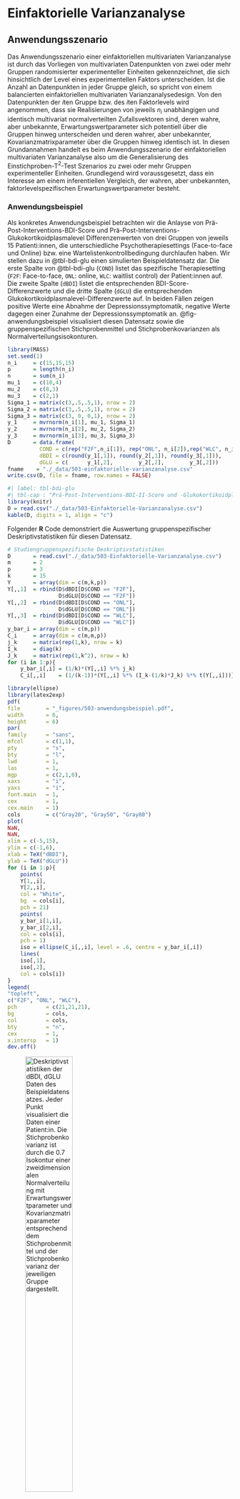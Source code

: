 # Einfaktorielle Varianzanalyse {#einfaktorielle-varianzanalyse}
\normalsize

## Anwendungsszenario {#sec-anwendungsszenario}

Das Anwendungsszenario einer einfaktoriellen multivariaten Varianzanalyse ist
durch das Vorliegen von multivariaten Datenpunkten von zwei oder mehr Gruppen
randomisierter experimenteller Einheiten gekennzeichnet, die sich hinsichtlich
der Level eines experimentellen Faktors unterscheiden. Ist die Anzahl an
Datenpunkten in jeder Gruppe gleich, so spricht von einem balancierten einfaktoriellen
multivariaten Varianzanalysedesign. Von den Datenpunkten der *i*ten Gruppe bzw.
des *i*ten Faktorlevels wird angenommen, dass sie Realisierungen von jeweils
$n_i$ unabhängigen und identisch multivariat normalverteilten Zufallsvektoren sind,
deren wahre, aber unbekannte, Erwartungswertparameter sich potentiell über die
Gruppen hinweg unterscheiden und deren wahrer, aber unbekannter, Kovarianzmatrixparameter
über die Gruppen hinweg identisch ist. In diesen Grundannahmen handelt es beim
Anwendungsszenario der einfaktoriellen multivariaten Varianzanalyse also um die
Generalisierung des Einstichproben-T$^2$-Test Szenarios zu zwei oder mehr Gruppen
experimenteller Einheiten. Grundlegend wird voraussgesetzt, dass ein Interesse
am einem inferentiellen Vergleich, der wahren, aber unbekannten, 
faktorlevelspezifischen Erwartungswertparameter besteht. 

### Anwendungsbeispiel {-}

Als konkretes Anwendungsbeispiel betrachten wir die Anlayse von Prä-Post-Interventions-BDI-Score und 
Prä-Post-Interventions-Glukokortikoidplasmalevel Differenzenwerten von drei 
Gruppen von jeweils 15 Patienti:innen, die unterschiedliche Psychotherapiesettings 
(Face-to-face und Online) bzw. eine Wartelistenkontrollbedingung durchlaufen haben.
Wir stellen dazu in @tbl-bdi-glu einen simulierten Beispieldatensatz dar. Die erste 
Spalte von @tbl-bdi-glu (`COND`) listet das spezifische Therapiesetting 
(`F2F`: Face-to-face, `ONL`: online, `WLC`: waitlist control) der Patient:innen
auf. Die zweite Spalte (`dBDI`) listet die entsprechenden BDI-Score-Differenzwerte 
und die dritte Spalte (`dGLU`) die entsprechenden Glukokortikoidplasmalevel-Differenzwerte auf. 
In beiden Fällen zeigen positive Werte eine Abnahme der Depressionssymptomatik, negative 
Werte dagegen einer Zunahme der Depressionssymptomatik an. @fig-anwendungsbeispiel 
visualisiert diesen Datensatz sowie die gruppenspezifischen Stichprobenmittel und 
Stichprobenkovarianzen als Normalverteilungsisokonturen.

```r
library(MASS)                                                                   # Multivariate Normalverteilung
set.seed(1)                                                                     # Ergebnisreproduzierbarkeit
n_i     = c(15,15,15)                                                           # Anzahl Patient:innen pro Gruppe
p       = length(n_i)                                                           # Anzahl Gruppen
n       = sum(n_i)                                                              # Gesamtzahl Datenpunkte
mu_1    = c(10,4)                                                               # Erwartungswertparameter  F2F     
mu_2    = c(8,3)                                                                # Erwartungswertparameter  ONL     
mu_3    = c(2,1)                                                                # Erwartungswertparameter  WLC
Sigma_1 = matrix(c(3,.5,.5,1), nrow = 2)                                        # Kovarianzmatrixparameter F2F                                       
Sigma_2 = matrix(c(3,.5,.5,1), nrow = 2)                                        # Kovarianzmatrixparameter ONL
Sigma_3 = matrix(c(3, 0, 0,1), nrow = 2)                                        # Kovarianzmatrixparameter WLC
y_1     = mvrnorm(n_i[1], mu_1, Sigma_1)                                        # Daten F2F
y_2     = mvrnorm(n_i[2], mu_2, Sigma_2)                                        # Daten ONL
y_3     = mvrnorm(n_i[3], mu_3, Sigma_3)                                        # Daten WLC
D       = data.frame(
          COND = c(rep("F2F",n_i[1]), rep("ONL", n_i[2]),rep("WLC", n_i[3])),
          dBDI = c(round(y_1[,1]), round(y_2[,1]), round(y_3[,1])),
          dGLU = c(      y_1[,2],        y_2[,2],        y_3[,2]))          
fname    = "./_data/503-einfaktorielle-varianzanalyse.csv"                       # Dateiname
write.csv(D, file = fname, row.names = FALSE)                                   # Speichern 
```

\newpage
\footnotesize
\renewcommand{\arraystretch}{1.2}
```r
#| label: tbl-bdi-glu
#| tbl-cap : "Prä-Post-Interventions-BDI-II-Score und -Glukokortikoidplasmalevel Differenzenwerte von drei Studiengruppen (F2F: Face-to-face, ONL: online, WLC: waitlist control) jeweils 15 Patient:innen"
library(knitr)                                                                  # knitr für Tabellen
D = read.csv("./_data/503-Einfaktorielle-Varianzanalyse.csv")                   # Dateneinlesen
kable(D, digits = 1, align = "c")                                               # Datentabelle
``` 
\newpage
\normalsize

Folgender **R** Code demonstriert die Auswertung gruppenspezifischer 
Deskriptivstatistiken für diesen Datensatz.

\tiny
```r
# Studiengruppenspezifische Deskriptivstatistiken
D       = read.csv("./_data/503-Einfaktorielle-Varianzanalyse.csv")             # Dateneinlesen
m       = 2                                                                     # Datendimension von Interesse
p       = 3                                                                     # Anzahl Gruppen
k       = 15                                                                    # Anzahl Datenpunkte pro Gruppe
Y       = array(dim = c(m,k,p))                                                 # Datenarrayinitialisierung
Y[,,1]  = rbind(D$dBDI[D$COND == "F2F"],                                        # F2F dBDI Werte
                D$dGLU[D$COND == "F2F"])                                        # F2F dGLU Werte
Y[,,2]  = rbind(D$dBDI[D$COND == "ONL"],                                        # ONL dBDI Werte
                D$dGLU[D$COND == "ONL"])                                        # ONL dGLU Werte
Y[,,3]  = rbind(D$dBDI[D$COND == "WLC"],                                        # WLC dBDI Werte
                D$dGLU[D$COND == "WLC"])                                        # WLC dGLU Werte 
y_bar_i = array(dim = c(m,p))                                                   # Stichprobenmittelarray
C_i     = array(dim = c(m,m,p))                                                 # Stichprobenkovarianzmatrizenarray
j_k     = matrix(rep(1,k), nrow = k)                                            # 1_{l}
I_k     = diag(k)                                                               # Einheitsmatrix I_l
J_k     = matrix(rep(1,k^2), nrow = k)                                          # 1_{ll}
for (i in 1:p){                                                                 # Gruppeniterationen
    y_bar_i[,i] = (1/k)*(Y[,,i] %*% j_k)                                        # Stichprobenmittel \bar{\upsilon}_i
    C_i[,,i]    = (1/(k-1))*(Y[,,i] %*% (I_k-(1/k)*J_k) %*% t(Y[,,i]))}         # Stichprobenkovarianzmatrix C_i
```
\normalsize

```r
library(ellipse)
library(latex2exp)
pdf(
file        = "_figures/503-anwendungsbeispiel.pdf",
width       = 6,
height      = 6)
par(
family      = "sans",
mfcol       = c(1,1),
pty         = "s",
bty         = "l",
lwd         = 1,
las         = 1,
mgp         = c(2,1,0),
xaxs        = "i",
yaxs        = "i",
font.main   = 1,
cex         = 1,
cex.main    = 1)
cols        = c("Gray20", "Gray50", "Gray80")
plot(
NaN,
NaN,
xlim = c(-5,15),
ylim = c(-1,6),
xlab = TeX("dBDI"),
ylab = TeX("dGLU"))
for (i in 1:p){
    points(
    Y[1,,i],
    Y[2,,i],
    col = "White",
    bg  = cols[i],
    pch = 21)
    points(
    y_bar_i[1,i],
    y_bar_i[2,i],
    col = cols[i],
    pch = 1)
    iso = ellipse(C_i[,,i], level = .6, centre = y_bar_i[,i])
    lines(
    iso[,1],
    iso[,2],
    col = cols[i])
}
legend(
"topleft",
c("F2F", "ONL", "WLC"),
pch         = c(21,21,21),
bg          = cols,
col         = cols,
bty         = "n",
cex         = 1,
x.intersp   = 1)
dev.off()
```

![Deskriptivstatistiken der `dBDI`, `dGLU` Daten des Beispieldatensatzes. Jeder
Punkt visualisiert die Daten einer Patient:in. Die Stichprobenkovarianz ist durch
die 0.7 Isokontur einer zweidimensionalen Normalverteilung mit Erwartungswertparameter
und Kovarianzmatrixparameter entsprechend dem Stichprobenmittel und der Stichprobenkovarianz
der jeweiligen Gruppe dargestellt.](./_figures/503-anwendungsbeispiel){#fig-anwendungsbeispiel fig-align="center" width=50%}

## Modellformulierung und Modellschätzung {#sec-modellformulierung-und-modellschätzung}

Wir definieren das Modell einfaktoriellen multivariaten Varianzanalyse wie folgt.

:::{#def-modell-der-einfaktoriellen-varianzanalyse}
## Modell der einfaktoriellen multivariaten Varianzanalyse
Für $i = 1,...,p$ und $j = 1,...,n_i$ seien $\upsilon_{ij}$ $m$-dimensionale
Zufallsvektoren, die die $n := \sum_{i=1}^p n_i$ $m$-dimensionalen Datenpunkte
eines einfaktoriellen multivariaten Varianzanalyseszenarios modellieren. Dann hat
das Modell der einfaktoriellen multivariaten Varianzanalyse die strukturelle Form
\begin{equation}
\upsilon_{ij} = \mu_i + \varepsilon_{ij} 
\mbox{ mit } \varepsilon_{ij} \sim N(0_m,\Sigma) \mbox{ u.i.v. } 
\mbox{ mit } \mu_i \in \mathbb{R}^m \mbox{ und } \Sigma \in \mathbb{R}^{m \times m} \mbox{ pd }
\end{equation}
und die Datenverteilungsform
\begin{equation}
\upsilon_{ij} \sim N(\mu_i,\Sigma) \mbox{ u.v.  mit }  \mu_i \in \mathbb{R}^m  \mbox{ und } \Sigma \in \mathbb{R}^{m \times m} \mbox{ pd}.
\end{equation}
:::

In @def-modell-der-einfaktoriellen-varianzanalyse bezeichnet $n_i$ die Anzahl
der Zufallsvektoren $\upsilon_{ij}$ der $i$ten von $p$ Gruppen experimenteller Einheiten. 
Im Falle eines balancierten Designs gilt offenbar $n_1 = \cdots = n_p$. In diesem Fall 
setzen wir der Einfachheit halber $k := n_i$ für $i = 1,...,p$. In diesem Fall gilt 
für die Gesamtanzahl an Zufallsvektoren dann $n = pk$. Die Äquivalenz von struktureller Form und Datenverteilungsform
der einfaktoriellen multivariaten Varianzanalyse ergibt sich mit @thm-linear-affine-transformation
durch Transformation der $\varepsilon_{ij}$ unter Multiplikation mit der Einheitsmatrix
und unter Addition der jeweiligen gruppenspezifischen Erwartungswertparameter.
Die wahren, aber unbekannten, Parameter $\mu_i, i = 1,...,p$ und $\Sigma$ des
einfaktoriellen multivariaten Varianzanalysemodells können anhand der in folgendem
Theorem definierten Schätzer geschätzt werden.

:::{#thm-parameterschätzer}
## Parameterschätzer der einfaktoriellen multivariaten Varianzanalyse
Gegeben sei das Modell der einfaktoriellen multivariaten Varianzanalyse. Dann
ist für $i = 1,...,p$
\begin{equation}
\hat{\mu}_i := \frac{1}{n_i}\sum_{j = 1}^{n_i} \upsilon_{ij}
\end{equation}
ein unverzerrte Schätzer des gruppenspezifischen Erwartungswertparameters $\mu_i$ und
\begin{equation}
\hat{\Sigma} := \frac{1}{n-p}\sum_{i = 1}^p \sum_{j = 1}^{n_i} \left(\upsilon_{ij} - \hat{\mu}_i\right)\left(\upsilon_{ij} - \hat{\mu}_i\right)^T
\end{equation}
ein unverzerrter Schätzer des Kovarianzmatrixparameters $\Sigma$.
:::

In @thm-parameterschätzer ist $\hat{\mu}_i$ offenbar das Stichprobenmittel der 
Zufallsvektoren der $i$ten Gruppe. $\hat{\Sigma}$ ist die gruppenunspezifische 
Stichprobenkovarianzmatrix aller Zufallsvektoren und entspricht der mit 
$1/(n-p)$ skalierten *Within-Group Sum-of-Squares Matrix*, die wir in 
@thm-kreuzproduktsummenmatrizenzerlegung einführen werden. Folgender **R** 
demonstriert die Evaluation der Parameterschätzer mithilfe einer **R** Funktion.

\tiny
```r
estimate = function(Y){

  # Diese Funktion evaluiert die Parameterschätzer einer einfaktoriellen
  # multivariaten Varianzanalyse basierend auf einen m x k x p Datensatz Y.
  #
  # Input
  #     Y          : m x k x p Datenarray
  #
  # Output
  #     $mu_hat    : m x p \mu_i Parameterschätzer
  #     $Sigma_hat : m x m \Sigma Parametschätzer
  # ---------------------------------------------------------------------------
  # Dimensionsparameter
  d         = dim(Y)                                                            # Datensatzdimensionen
  m         = d[1]                                                              # Datendimension
  k         = d[2]                                                              # Anzahl Datenpunkte pro Gruppe
  p         = d[3]                                                              # Anzahl Gruppen

  # Erwartungswertparameterschätzer
  mu_hat_i  = matrix(apply(Y,3,rowMeans), nrow = m)

  # Kovarianzmatrixparameterschätzer
  Sigma_hat = matrix(rep(0,m*m), nrow = m)
  for(i in 1:p){
      for(j in 1:k){
          Sigma_hat = Sigma_hat + (1/(k*p-p))*(Y[,j,i] - mu_hat_i[,i]) %*% t(Y[,j,i] - mu_hat_i[,i])
    }
  }

  # Outputspezifikation
  return(list(mu_hat_i = mu_hat_i, Sigma_hat = Sigma_hat))}
```

\normalsize

Anstelle eines Beweises validieren wir die Aussage von @thm-parameterschätzer 
beispielhaft mithilfe folgender **R** Simulation, in der wir die Erwartungswerte
der Schätzer durch ihre Stichprobenmittelwerte über Datensatzrealisierungen hinweg
approximieren. 

\tiny
```r
# Modellparameter
library(MASS)                                                                   # multivariate Normalverteilungen
p          = 3                                                                  # Anzahl Gruppen
k          = 15                                                                 # Anzahl Datenpunkte pro Gruppe
m          = 2                                                                  # Datendimension
mu_i       = matrix(c(1,2,2,1,3,2.5), ncol = p)                                 # Erwartungswertparameter
Sigma      = matrix(c(1,.5,.5,1)    , ncol = m)                                 # Kovarianzmatrixparameter

# Simulationsparameter und Arrays
nsm        = 1e2                                                                # Anzahl Simulation
mu_hat_is  = array(dim = c(m,p,nsm))                                            # \hat{\mu}_i Array
Sigma_hats = array(dim = c(m,m,nsm))                                            # \hat{\Sigma} Array

# Simulationen
for(s in 1:nsm){

    # Datengeneration
    Y               = array(dim = c(m,k,p))                                     # Datenarray
    for(i in 1:p){
        Y[,,i] = t(mvrnorm(k,mu_i[,i],Sigma))                                   # Datengeneration
    }
    S               = estimate(Y)                                               # Parameterschätzung
    mu_hat_is[,,s]  = S$mu_hat_i                                                # \hat{\mu}_i
    Sigma_hats[,,s] = S$Sigma_hat                                               # \hat{\Sigma}
}

# Schätzererwartungswertschätzung
E_hat_mu_i_hat  = apply(mu_hat_is , c(1,2), mean)
E_hat_Sigma_hat = apply(Sigma_hats, c(1,2), mean)
```
\normalsize

Wie in @fig-parameterschätzer ergibt sich hier auch schon bei 
einem recht geringen Simulationsaufwand von 100 Datensatzrealisierungen eine 
gute Korrespondenz zwischen wahren, aber unbekannten, Parameterwerten $\mu_i, i = 1,...,p$
und $\Sigma$ und den approximierten Erwartungswertparametern 
$\mathbb{E}(\hat{\mu}_i)$ für $i = 1,...,p$ und $\mathbb{E}(\hat{\Sigma})$.

```r
library(ellipse)
library(latex2exp)
pdf(
file        = "_figures/503-parameterschätzer.pdf",
width       = 6,
height      = 6)
par(
family      = "sans",
mfcol       = c(1,1),
pty         = "s",
bty         = "l",
lwd         = 1,
las         = 1,
mgp         = c(2,1,0),
xaxs        = "i",
yaxs        = "i",
font.main   = 1,
cex         = 1.2,
cex.main    = 1.2)
cols        = c("Black", "Gray70")
plot(
NaN,
NaN,
xlim        = c(0,4),
ylim        = c(0,4),
xlab        = TeX("$\\upsilon_{ij_1}$"),
ylab        = TeX("$\\upsilon_{ij_2}$"),
main        = "")
for (i in 1:p){
    points(
    mu_i[1,i],
    mu_i[2,i],
    col = cols[1],
    pch = 19)
    points(
    E_hat_mu_i_hat[1,i],
    E_hat_mu_i_hat[2,i],
    col = cols[2],
    pch = 1)
    iso_1 = ellipse(Sigma, level = 0.2, centre = mu_i[,i])
    lines(
    iso_1[,1],
    iso_1[,2],
    col   = cols[1])
    iso_2 = ellipse(E_hat_Sigma_hat, level = 0.2, centre = E_hat_mu_i_hat[,i])
    lines(
    iso_2[,1],
    iso_2[,2],
    col   = cols[2])
}
legend(
"topleft",
c("Wahre, aber unbekannte, Parameter", "Geschätzte Parameterschätzererwartungswerte"),
lty         = 1,
bg          = cols,
col         = cols,
bty         = "n",
cex         = .7,
x.intersp   = 1)
dev.off()
```

![Simulationsbasierte Validierung des Theorems zu den Parameterschätzern der 
einfaktoriellen multivariaten Varianzanalyse am Beispiel von $m := 2,p := 3, k := 15$ 
und 100 Realisierungen der entsprechenden multivariat normalverteilten Zufallsvektoren](./_figures/503-parameterschätzer){#fig-parameterschätzer fig-align="center" width=50%}  

Die Anwendung der Parameterschätzung auf die Daten des Beispieldatensatzes in
@tbl-bdi-glu ergibt folgende Resultate.
\tiny
```r
S = estimate(Y)                                                                 # Parameterschätzung
```
```r
print(S$mu_hat_i)                                                               # Ausgabe
print(S$Sigma_hat)                                                              # Ausgabe
``` 

\normalsize
## Modellevaluation {#sec-modellevaluation}

Primäres Ziel einer einfaktoriellen multifaktoriellen Varianzanalyse ist meist 
das Testen der Nullhypothese
\begin{equation}
H_0 : \mu_1 =  \cdots = \mu_p.
\end{equation}
Diese Nullhypothese besagt, dass keine Unterschiede zwischen den wahren, aber 
unbekannten, Erwartungswertparametern der Stichprobengruppen bestehen. Die 
Alternativhypothese lautet somit
\begin{align}
\begin{split}
H_1 : \mu_{i_l} \neq \mu_{j_l} 
&
\mbox{ für mindestens ein Paar } i,j
\mbox{ mit } i \neq j,  1 \le i,j \le p
\\
&
\mbox{ und mindestens ein } l
\mbox{ mit } 1 \le l \le m.
\end{split}
\end{align}
Die Alternativhypothese besagt also, dass sich mindestens zwei wahre, aber unbekannten, 
Erwartungswertparameter in mindestens einer ihrer Komponenten unterscheiden. Wie 
aus dem Kontext der univariaten einfaktorielle Varianzanalyse bekannt impliziert 
das Ablehnen der Nullhypothese auch hier keine Aussage über die genaue Form
des inferierten Erwartungswertparameterunterschiedes.

Im Rahmen einfaktoriellen multivariaten Varianzanalyse können Tests der 
Nullhypothese mit verschiedenen Teststatistiken konstruiert werden. Diesen 
Teststatistiken ist gemein, dass sie auf eine Generalisierung der aus dem 
univariaten Fall bekannten Quadratsummenzerlegung der einfaktoriellen Varianzanalyse 
zurückgehen. Wir führen im nächsten Abschnitt zunächst diese sogenannte 
*Kreuzproduktsummenmatrizenzerlegung* der einfaktoriellen multivariaten 
Varianzanalyse ein. Nachfolgend betrachten wir dann die Modellevaluation mithilfe 
der *Wilks'-$\Lambda$-Statistik*.

### Kreuzproduktsummenmatrizenzerlegung {-}

Folgendes Theorem generalisiert die Quadratsummenzerlegung der einfaktoriellen
Varianzanalyse auf das multivariate Anwendungsszenario.

:::{#thm-kreuzproduktsummenmatrizenzerlegung}
## Kreuzproduktsummenmatrizenzerlegung
Gegeben sei das Modell der einfaktoriellen multivariaten Varianzanalyse. Weiterhin seien
\begin{equation}
\bar{\upsilon}    := \frac{1}{n}\sum_{i = 1}^p \sum_{j = 1}^{n_i} \upsilon_{ij}
\mbox{ und }
\bar{\upsilon}_i  := \frac{1}{n_i} \sum_{j = 1}^{n_i} \upsilon_{ij}
\end{equation}
das \textit{Gesamtstichprobenmittel} und das \textit{$i$te Gruppenstichprobenmittel}, respektive.
Schließlich seien
\begin{tabular}{ll}
$T := \sum_{i = 1}^p \sum_{j = 1}^{n_i} \left(\upsilon_{ij} - \bar{\upsilon}\right)\left(\upsilon_{ij} - \bar{\upsilon}\right)^T$
&
die \textit{Totale Sum-of-Squares Matrix}
\\
\\
$B := \sum_{i = 1}^p n_i \left(\bar{\upsilon}_{i} - \bar{\upsilon}\right)\left(\bar{\upsilon}_{i} - \bar{\upsilon}\right)^T$
&
die \textit{Between-Group Sum-of-Squares Matrix}
\\
\\
$W := \sum_{i = 1}^p \sum_{j = 1}^{n_i} \left(\upsilon_{ij} - \bar{\upsilon}_i\right)\left(\upsilon_{ij} - \bar{\upsilon}_i\right)^T$
&
die \textit{Within-Group Sum-of-Squares Matrix}.
\end{tabular}
Dann gilt
\begin{equation}
T = B + W.
\end{equation}
:::

:::{.proof}
Es gilt
\begin{align}
\begin{split}
T
& = \sum_{i=1}^p \sum_{j=1}^{n_i}(\upsilon_{ij}-\bar{\upsilon})(\upsilon_{ij}-\bar{\upsilon})^T
\\
& = \sum_{i=1}^p \sum_{j=1}^{n_i} (\upsilon_{ij}-\bar{\upsilon}_i+\bar{\upsilon}_i-\bar{\upsilon})(\upsilon_{ij}-\bar{\upsilon}_i+\bar{\upsilon}_i-\bar{\upsilon})^T
\\
& = \sum_{i=1}^p \sum_{j=1}^{n_i} \left((\upsilon_{ij}-\bar{\upsilon}_i)+(\bar{\upsilon}_i-\bar{\upsilon})\right)\left((\upsilon_{ij}-\bar{\upsilon}_i)+(\bar{\upsilon}_i-\bar{\upsilon})\right)^T
\\
& = \sum_{i=1}^p \sum_{j=1}^{n_i} \left(
                                      (\upsilon_{ij}-\bar{\upsilon}_i)(\upsilon_{ij}-\bar{\upsilon}_i)^T
								    +2(\upsilon_{ij}-\bar{\upsilon}_i)(\bar{\upsilon}_i-\bar{\upsilon})^T
				    		        + (\bar{\upsilon}_i-\bar{\upsilon})(\bar{\upsilon}_i-\bar{\upsilon})^T
				  		        \right)
\\
& = \sum_{i=1}^p \left(
                       \sum_{j=1}^{n_i} (\upsilon_{ij}-\bar{\upsilon}_i)(\upsilon_{ij}-\bar{\upsilon}_i)^T
   				      +\sum_{j=1}^{n_i}2(\upsilon_{ij}-\bar{\upsilon}_i)(\bar{\upsilon}_i-\bar{\upsilon})^T
				      +\sum_{j=1}^{n_i}(\bar{\upsilon}_i-\bar{\upsilon})(\bar{\upsilon}_i-\bar{\upsilon})^T
				 \right)
\\
& = \sum_{i=1}^p \left(
                       \sum_{j=1}^{n_i} (\upsilon_{ij}-\bar{\upsilon}_i)(\upsilon_{ij}-\bar{\upsilon}_i)^T
   				      +2\left(\sum_{j=1}^{n_i}(\upsilon_{ij}-\bar{\upsilon}_i)\right)(\bar{\upsilon}_i-\bar{\upsilon})^T
				      +n_i(\bar{\upsilon}_i-\bar{\upsilon})(\bar{\upsilon}_i-\bar{\upsilon})^T
				 \right)
\\
& = \sum_{i=1}^p \left(
                       \sum_{j=1}^{n_i} (\upsilon_{ij}-\bar{\upsilon}_i)(\upsilon_{ij}-\bar{\upsilon}_i)^T
   				      +2\left(\sum_{j=1}^{n_i}\left(\upsilon_{ij}-\frac{1}{n_i}\sum_{j=1}^{n_i} \upsilon_{ij}\right)\right)(\bar{\upsilon}_i-\bar{\upsilon})^T
				      +n_i(\bar{\upsilon}_i-\bar{\upsilon})(\bar{\upsilon}_i-\bar{\upsilon})^T
				 \right)
\\
& = \sum_{i=1}^p \left(
                       \sum_{j=1}^{n_i} (\upsilon_{ij}-\bar{\upsilon}_i)(\upsilon_{ij}-\bar{\upsilon}_i)^T
   				      +2\left(\sum_{j=1}^{n_i} \upsilon_{ij}-\sum_{j=1}^{n_i} \upsilon_{ij}\right) (\bar{\upsilon}_i-\bar{\upsilon})^T
				      +n_i(\bar{\upsilon}_i-\bar{\upsilon})(\bar{\upsilon}_i-\bar{\upsilon})^T
				 \right)
\\
& = \sum_{i=1}^p \left(
                       \sum_{j=1}^{n_i} (\upsilon_{ij}-\bar{\upsilon}_i)(\upsilon_{ij}-\bar{\upsilon}_i)^T
   				       +n_i(\bar{\upsilon}_i-\bar{\upsilon})(\bar{\upsilon}_i-\bar{\upsilon})^T
				 \right)
\\
& = \sum_{i=1}^p n_i(\bar{\upsilon}_i-\bar{\upsilon})(\bar{\upsilon}_i-\bar{\upsilon})^T
   +\sum_{i=1}^p \sum_{j=1}^{n_i} (\upsilon_{ij}-\bar{\upsilon}_i)(\upsilon_{ij}-\bar{\upsilon}_i)^T
\\
& = B + W.
\end{split}
\end{align}
:::

Die intuitive Interpretation der Totalen, Between-Group, und Within-Group Sum-of-Squares
Matrizen ist analog zu den aus dem univariaten Szenario bekannten Begriffen: Die 
Matrix $T$ repräsentiert die totale Variabilität der Datenvektoren um das 
Gesamtstichprobenmittel, die Matrix $B$ repräsentiert die Variabilität der 
Gruppenstichprobenmittel um das Gesamtstichprobenmittel und die Matrix $W$ 
repräsentiert die Variabilität der Datenvektoren um ihre jeweiligen 
Gruppenstichprobenmittel. Wie im univariaten Fall wird auch hier also die 
Gesamtdatenvariabilität additiv in zwei unabhängige Beiträge zerlegt. Dabei kann 
die Matrix $W$ auch als Maß für die Residualvariabiliät verstanden werden, weil 
sie die verbleibende Variabilität nach Schätzung der Gruppenerwartungswertparameter 
quantifiziert. Offenbar gilt für den Schätzer $\hat{\Sigma}$ des gemeinsamen Stichprobenkovarianzmatrixparameters aus @thm-parameterschätzer
\begin{equation}
W = (n - p)\hat{\Sigma}.
\end{equation}
Folgender **R** demonstriert die Evaluation der in @thm-kreuzproduktsummenmatrizenzerlegung
definierten Matrizen mithilfe einer **R** Funktion.

\tiny
```r
sos = function(Y){

  # Diese Funktion evaluiert die Kreuzproduktsummenmatrizen T,B,W einer
  # einfaktoriellen Varianzanalyse basierend auf einen m x k x p Datensatz Y.
  #
  # Input
  #     Y        : m x k x p Datenarray
  #
  # Output
  #     $y_bar   : m x 1 Gesamtmittelwert
  #     $y_bar_i : m x p Gruppenmittelwerte
  #     $T       : m x m Total Sum of Squares Matrix
  #     $B       : m x m Between-Group Sum-of-Squares Matrix
  #     $W       : m x m Within  Group  Sum of Squares Matrix
  # ---------------------------------------------------------------------------
  d        = dim(Y)                                                             # Datensatzdimensionen
  m        = d[1]                                                               # Datendimension
  k        = d[2]                                                               # Anzahl Datenpunkte pro Gruppe
  p        = d[3]                                                               # Anzahl Gruppen

  # Mittelwerte
  y_bar_i  = matrix(apply(Y,3,rowMeans), nrow = m)                              # Gruppenstichprobenmittel
  y_bar    = matrix(rowMeans(y_bar_i)  , nrow = m)                              # Gesamtstichprobenmittel

  # Totale Sum-of-Squares Matrix
  T = matrix(rep(0,m*m), nrow = m)
  for(i in 1:p){
      for(j in 1:k){
          T = T + (Y[,j,i] - y_bar) %*% t(Y[,j,i] - y_bar)}}

  # Between Sum of Squares Matrix
  B = matrix(rep(0,m*m), nrow = m)
  for(i in 1:p){
    B = B + k*(y_bar_i[,i] - y_bar) %*% t(y_bar_i[,i] - y_bar)}

  # Within Sum of Squares Matrix
  W = matrix(rep(0,m*m), nrow = m)
  for(i in 1:p){
      for(j in 1:k){
          W = W + (Y[,j,i] - y_bar_i[,i]) %*% t(Y[,j,i] - y_bar_i[,i])}}

  # Outputspezifikation
  return(list(y_bar_i = y_bar_i, y_bar = y_bar, T = T, B = B, W = W))}
```
\normalsize


### Modellevaluation mit der Wilks'-$\Lambda$-Statistik {-}

Basierend auf der Kreuzproduktsummenmatrizenzerlegung in @thm-kreuzproduktsummenmatrizenzerlegung
wurde eine Reihe von Teststatisken für die einfaktorielle multivariate Varianzanalyse 
vorgeschlagen (@wilks1932, @pillai1955, @roy1953, @hotelling1951). Wir betrachten 
hier exemplarisch lediglich die *Wilks'-$\Lambda$-Statistik* nach @wilks1932. 
Im Gegensatz zur $F$-Teststatistik der univariaten einfaktoriellen Varianzanalyse 
sind die Frequentistischen Verteilungen von der Wilks'-$\Lambda$-Statistik bei 
Zutreffen der Nullhypothese nur für bestimmte Anwendungsszenarien, insbesondere 
bei kleinen Werte der Datendimension $m$ und der Gruppenanzahl $p$, analytisch 
exakt zu bestimmen. In diesen Szenarien ist man auf $f$-Verteilungen mit $m$- und $p$-abhängigen 
Freiheitsgradparametern geführt. Für Anwendungsszenarien mit größeren Werten von 
$m$ und/oder $p$ existieren lediglich Approximationen der Frequentistischen Verteilungen der
Wilks'-$\Lambda$-Statistik, die nur asymptotisch für unendlich große Stichprobenumfänge 
$n \to \infty$ exakt sind. Auch diese Approximationen sind wiederum durch $f$-Verteilungen 
mit $m$- und $p$-abhängigen Freiheitsgradparametern gegeben. In der Anwendung 
unterscheiden sich Testentscheidungen basierend auf exakten oder approximativen 
Verteilungen der verschiedenen Teststatistiken meist nicht. Zur Absicherung 
dieser Aussage mögen im konkreten Fall von Datendimension und Gruppengröße 
Simulationen helfen, mögliche Unterschiede zwischen der Wilks'-$\Lambda$-Statistik 
und anderen Teststatistiken sowie der Approximation ihrer Verteilungen abzuschätzen. 

Wir definieren zunächst die Wilks'-$\Lambda$-Statistik.

:::{#def-wilks-lambda-statistik}
## Wilks'-$\Lambda$-Statistik
Gegeben sei das Modell der einfaktoriellen multivariaten Varianzanalyse sowie die Between-Group 
Sum-of-Squares Matrix $B$ und die Within-Group Sum-of-Squares Matrix $W$. Dann ist 
*Wilks'-$\Lambda$-Statistik* definiert als
\begin{equation}
\Lambda := \frac{|W|}{|T|} = \frac{|W|}{|B+W|}.
\end{equation}
:::

Intuitiv misst $\Lambda$ das Verhältnis von Residualdatenvariabilität, repräsentiert
durch die Determinante von $W$, und Gesamtdatenvariabilität, repräsentiert durch die
Determinante von $T = B+W$. $\Lambda$ ist damit also analog zum Effektstärkenmaß 
$\eta^2$ der univariaten einfaktoriellen Varianzanalyse definiert. Im Falle der 
Gleichheit der gruppenspezifischen Stichprobenmittel gilt für $\Lambda$ insbesondere 
\begin{equation}
\bar{\upsilon}_1 = \cdots = \bar{\upsilon}_p = \bar{\upsilon} 
\Rightarrow
B = 0_{mm}
\Rightarrow
\Lambda = \frac{|W|}{|T|} = \frac{|W|}{|B+W|} = \frac{|W|}{|0_{mm} + W|} = \frac{|W|}{|W|} = 1.
\end{equation}
Für ansteigende Unterschiede zwischen den gruppenspezifischen Stichprobenmittel 
$\bar{\upsilon}_i$ nimmt $|B+W|$ gegenüber $|W|$ zu und $\Lambda$ somit ab. Ohne Beweis 
wollen wir dabei festhalten, dass $0 \le \Lambda \le 1$. Im Gegensatz zu den 
meisten bekannten Teststatistiken sprechen hier also *kleine Werte der Teststatistik 
$\Lambda$ für eine Abweichung von der Nullhypothese*.

Äquivalent kann $\Lambda$ auch in Form der Eigenwerte der Matrix $W^{-1}B$ 
angegeben werden. Dabei ist die Matrix $W^{-1}B$ das multivariate Analogon
zum dem aus der univariaten einfaktoriellen Varianzanalyse bekanntem Verhältnis
von Between-Group Sum-of-Squares und Within-Group Sum-of-Squares, welches die 
Grundlage für $F$-Teststatitik im univariaten Fall bildet. Es gilt folgendes Theorem.

:::{#thm-eigenwertform-von-wilks-lambda}
## Eigenwertform von der Wilks'-$\Lambda$-Statistik
Es seien das Modell der einfaktoriellen multivariaten Varianzanalyse, die Between-Group 
Sum-of-Squares Matrix $B$, die Within-Group Sum-of-Squares Matrix $W$ und die 
Wilks'-$\Lambda$-Statistik definiert wie oben. Weiterhin seien $\lambda_1,...,\lambda_s$ 
die Eigenwerte von $W^{-1}B$.
Dann gilt
\begin{equation}
\Lambda = \prod_{i=1}^s \frac{1}{1 + \lambda_i}.
\end{equation}
:::

Wir verzichten auf einen Beweis.

Für spezielle, durch die Datendimension $m$ und die Gruppenanzahl $p$ 
charakterisierte Anwendungsszenarien stellt @wilks1932 analytische Formen für 
die Verteilungen von Transformationen von $\Lambda$  unter der Nullhypothese bereit. 
Dabei entsprechen diese analytischen Formen den Verteilungen von $f$-Zufallsvariablen 
mit bestimmten, durch die Datendimension und Gruppenanzahl des Anwendungsszenario 
vorgegebenen Freiheitsgradparametern. Wir fassen die Anwendungsszenarien, die 
betreffende Transformation von $\Lambda$ und die analytischen Formen ihrer
Frequentistischen Verteilungen bei Zutreffen der Nullhypothese in folgendem 
Theorem zusammen. 

:::{#thm-spezielle-h0-verteilungen-von-wilks-lambda-transformationen}
## Spezielle $H_0$ Verteilungen von Transformationen der Wilks'-$\Lambda$-Statistik
Es seien das Modell der einfaktoriellen Varianzanalyse und die Wilks'-$\Lambda$-Statistik
definiert wie oben und es gelte außerdem die Nullhypothese
\begin{equation}
H_0 : \mu_1 =  \cdots = \mu_p.
\end{equation}
Dann sind für die in den ersten beiden Tabellenspalten aufgeführten Spezialfällen
die in der dritten Tabellenspalte aufgeführten Statistiken $f$-Zufallsvariablen
und zwar mit den in der vierten Tabellenspalte aufgeführten Freiheitsgradparametern.
\renewcommand{\arraystretch}{1.5}
\begin{tabular}{cccc}
Datendimension $m$
& Gruppenanzahl $p$
& Statistik
& $f$-Verteilungsparameter
\\\hline
Beliebig
& 2
& $\frac{1 - \Lambda}{\Lambda} \frac{n-p-m+1}{m}$
& $m, n-p-m+1$
\\
Beliebig
& 3
& $\frac{1 - \sqrt{\Lambda}}{\sqrt{\Lambda}} \frac{n-p-m+1}{m}$
& $2m, 2(n-p-m+1)$
\\
1
& Beliebig
& $\frac{1 - \Lambda}{\Lambda} \frac{n-p}{p-1}$
& $p-1,n-p$
\\
2
& Beliebig
& $\frac{1 - \sqrt{\Lambda}}{\sqrt{\Lambda}} \frac{n-p-1}{p-1}$
& $2(p-1),2(n-p-1)$
\end{tabular}
:::

In @fig-spezielle-lambda-verteilungen visualisieren wir exemplarische 
simulationsbasierte Validierungen der in @thm-spezielle-h0-verteilungen-von-wilks-lambda-transformationen
angegebenen Verteilungen.

```r
# Szenarioparameter
nsm = 1e4                                                                       # Datensimulationsanzahl
M   = c(3,3,1,2)                                                                # Datendimension
P   = c(2,3,4,4)                                                                # Gruppenanzahl
k   = 15                                                                        # Datenpunkte pro Gruppe
N   = k*P                                                                       # Gesamtanzahl Datenpunkte

# Szenariensimulationen
library(MASS)                                                                   # R Paket für multivariate Normalverteilungen
nsc = length(M)                                                                 # Szenarienanzahl
T   = matrix(rep(NaN,nsm*nsc), ncol = nsc)                                      # Teststatistik Array
for(sc in 1:nsc){                                                               # Szenarioiterationen

    # Modellparameter
    m     = M[sc]                                                               # Datendimension
    p     = P[sc]                                                               # Gruppenanzahl
    n     = N[sc]                                                               # Gesamtanzahl Datenpunkte
    mu_i  = matrix(rep(1,m), nrow = m)                                          # Identische Gruppenerwartungswertparameter bei H_0
    Sigma = diag(m)                                                             # Identische Gruppenkovarianzmatrixparameter

    # Datensimulationen
    for(sm in 1:nsm){

        # Datengeneration
        Y     = array(dim = c(m,k,p))                                           # Datenanarrayinitialisierung
        for(i in 1:p){                                                          # Gruppeniterationen
            Y[,,i] =  t(mvrnorm(k,mu_i,Sigma))}                                 # Datensimulation

        # Analyse
        S        = sos(Y)                                                       # Stichprobenmittel und Sum of Squares Matrizen
        L        = det(S$W)/det(S$W + S$B)                                      # Wilks' Lambda

        # Szenarioabhängige Teststatistik ("Prüfgröße")
        if     (sc == 1){t = ((1-L)/L)*((n-p-m+1)/m)}
        else if(sc == 2){t = ((1-sqrt(L))/sqrt(L))*((n-p-m+1)/m)}
        else if(sc == 3){t = ((1-L)/L)*((n-p)/(p-1))}
        else if(sc == 4){t = ((1-sqrt(L))/sqrt(L))*((n-p-1)/(p-1))}

        # Statistikrealisation
        T[sm,sc] = t}}
```

```r
# figure parameters
pdf(
file        = "_figures/503-spezielle-lambda-verteilungen.pdf",
width       = 6,
height      = 6)
par(
family      = "sans",
mfcol       = c(2,2),
pty         = "s",
bty         = "l",
lwd         = 1,
las         = 1,
mgp         = c(2,1,0),
xaxs        = "i",
yaxs        = "i",
font.main   = 1,
cex.main    = 1)
ylimits     = list(c(0,.8),c(0,1),c(0,1),c(0,1))

# Szenarioiterationen
for(sc in 1:nsc){

    # Statistik Histogramm und WDF
    f_min = 0
    f_max = 5
    f_res = 1e3
    f     = seq(f_min,f_max,len =f_res)
    m     = M[sc]
    p     = P[sc]
    n     = N[sc]
    if(sc == 1){
        df = c(m,n-p-m+1)}
    else if(sc == 2){
        df = c(2*m, 2*(n-p-m+1))}
    else if(sc == 3){
        df = c(p-1, n-p)}
    else if(sc == 4){
        df = c(2*(p-1), 2*(n-p-1))}
    pdf         = df(f,df[1],df[2])
    hist(
    T[,sc],
    breaks      = 50,
    col         = "gray90",
    prob        = TRUE,
    xlim        = c(f_min, f_max),
    ylim        = ylimits[[sc]],
    xlab        = TeX("Statistik"),
    ylab        = "",
    main        = sprintf("m = %d, p = %d", M[sc], P[sc]))
    lines(
    f,
    pdf,
    lwd         = 2,
    col         = "darkorange")
}
dev.off()
```

![Simulation spezieller Verteilungen der Wilks'-$\Lambda$-Statistik Transformationen bei Zutreffen der Nullhypothese.](./_figures/503-spezielle-lambda-verteilungen){#fig-spezielle-lambda-verteilungen fig-align="center" width=70%}


@rao1951 hat für allgemeine Anwendungsszenarien die in folgendem Theorem angegebenen
Approximationen von Verteilungen von Transformationen der Wilks'-$Lambda$-Statistik vorgeschlagen. 
Man beachte, dass sich die in diesem Theorem definierte Teststatistik $\tau$ wie in @fig-tau-lambda
gezeigt zu $\Lambda$ reziprok verhält. Geringe Werte von $\Lambda$ als Evidenz 
*gegen* die Nullhypothese entsprechen also hohen Werten von $\tau$.

:::{#thm-approximative-h0-verteilungen-von-wilks-lambda-transformationen}
## Approximative $H_0$ Verteilungen von Transformationen der Wilks'-$\Lambda$-Statistik 
Es seien das Modell der einfaktoriellen Varianzanalyse und die Wilks'-$\Lambda$-Statistik
definiert wie oben und es gelte außerdem die Nullhypothese
\begin{equation}
H_0 : \mu_1 =  \cdots = \mu_p.
\end{equation}
Dann ist die Statistik
\begin{equation}
\tau := \frac{1 - \Lambda^{1/t}}{\Lambda^{1/t}} \frac{\nu_2}{\nu_1}
\end{equation}
mit
\begin{equation}
\nu_1 := m(p-1)
\mbox{ und }
\nu_2 := wt-\frac{1}{2}(m(p-1)-2)
\end{equation}
sowie
\begin{equation}
w := n-1-\frac{1}{2}(m+p)
\mbox{ und }
t   := \sqrt{\frac{m^2(p-1)^2 - 4}{m^2 + (p-1)^2 - 5}}
\end{equation}
approximativ $f$-verteilt mit Freiheitsgradparametern $\nu_1$ und $\nu_2$.
:::

```r
library(latex2exp)
pdf(
file        = "_figures/503-tau-lambda.pdf",
width       = 6,
height      = 4)
par(
family      = "sans",
mfcol       = c(1,1),
pty         = "m",
bty         = "l",
lwd         = 1,
las         = 1,
mgp         = c(2,1,0),
xaxs        = "i",
yaxs        = "i",
font.main   = 1,
cex.main    = 1)

cols        = c("gray20","gray40","gray60","gray80")
matplot(
as.matrix(WL),
t(TL),
ylim = c(0,20),
type = "l",
lty  = 1,
col  = cols,
xlab = TeX("$\\Lambda$"),
ylab = TeX("$\\tau$"))

legend(
0.6,
20,
c("m = 3, p = 4, n = 15",
  "m = 3, p = 9, n = 15",
  "m = 4, p = 4, n = 15",
  "m = 9, p = 4, n = 15"),
lty = 1,
col = cols,
pch = NA,
bty = "n",
y.intersp = 1.2,
cex = 0.9)
dev.off()
```

![Beziehung der Wilks'-$\Lambda$-Statistik und der von @rao1951 betrachteten $\tau$ Statistik in exemplarischen Anwendungsszenarien.](./_figures/503-tau-lambda){#fig-tau-lambda fig-align="center" width=70%}


In @fig-approximative-lambda-verteilungen visualisieren wir exemplarische 
simulationsbasierte Validierungen der in @thm-approximative-h0-verteilungen-von-wilks-lambda-transformationen angegebenen
Verteilungen.

```r
# Szenarioparameter
library(MASS)                                          # R Paket für multivariate Normalverteilungen
nsm = 1e4                                              # Datensimulationsanzahl
M   = c(3,3,4,9)                                       # Datendimension
P   = c(4,9,4,4)                                       # Gruppenanzahl
k   = 15                                               # Datenpunkte pro Gruppe
N   = k*P                                              # Gesamtanzahl Datenpunkte
nsc = length(M)                                        # Szenarienanzahl
TAU = matrix(rep(NaN,nsm*nsc), ncol = nsc)             # Statistik Array
NU  = matrix(rep(NaN,2*nsc)  , ncol = nsc)             # Parameter Array
WL  = seq(0,1,len = 1e3)                               # Wilk's Lambda Values
TL  = matrix(rep(NaN,length(WL)*nsc), nrow = nsc)      # \tau(\Lambda) Array
for(sc in 1:nsc){                                      # Szenarioiterationen

    # Modellparameter
    m       = M[sc]                                    # Datendimension
    p       = P[sc]                                    # Gruppenanzahl
    n       = N[sc]                                    # Gesamtanzahl Datenpunkte
    mu_i    = matrix(rep(1,m), nrow = m)               # Identische Gruppenerwartungswertparameter bei H_0
    Sigma   = diag(m)                                  # Identische Gruppenkovarianzmatrixparameter

    # Varianzanalyse Parameter
    w       = n-1-(1/2)*(m+p)                          # w
    t       = sqrt((m^2*(p-1)^2-4)/(m^2+(p-1)^2-5))    # t
    nu_1    = m*(p-1)                                  # \nu_1
    nu_2    = w*t-(1/2)*(m*(p-1)-2)                    # \nu_2
    TL[sc,] = ((1-WL^(1/t))/WL^(1/t))*(nu_2/nu_1)      # \tau(\Lambda)

    # Datensimulationen
    for(sm in 1:nsm){

        # Datengeneration
        Y     = array(dim = c(m,k,p))                  # Datenanarrayinitialisierung
        for(i in 1:p){                                 # Gruppeniterationen
            Y[,,i] =  t(mvrnorm(k,mu_i,Sigma))}        # Datensimulation

        # Varianzanalyse
        S          = sos(Y)                            # Stichprobenmittel und Sum of Squares Matrizen
        L          = det(S$W)/det(S$W + S$B)           # Wilks' Lambda
        tau        = ((1-L^(1/t))/L^(1/t))*(nu_2/nu_1) # Statistik
        TAU[sm,sc] = tau                               # Statistik
        NU[1,sc]   = nu_1                              # \nu_1
        NU[2,sc]   = nu_2}}                            # \nu_2
```

```r
library(latex2exp)
pdf(
file        = "_figures/503-approximative-lambda-verteilungen.pdf",
width       = 6,
height      = 6)
par(
family      = "sans",
mfcol       = c(2,2),
pty         = "s",
bty         = "l",
lwd         = 1,
las         = 1,
mgp         = c(2,1,0),
xaxs        = "i",
yaxs        = "i",
font.main   = 1,
cex.main    = 1)
ylimits     = list(c(0,1.6),c(0,1.6),c(0,1.6),c(0,1.6))

# Szenarioiterationen
for(sc in 1:nsc){

    # Statistik Histogramm und WDF
    f_min = 0
    f_max = 3
    f_res = 1e3
    f     = seq(f_min,f_max,len =f_res)
    pdf   = df(f,NU[1,sc], NU[2,sc])
    hist(
    TAU[,sc],
    breaks      = 50,
    col         = "gray90",
    prob        = TRUE,
    xlim        = c(f_min, f_max),
    ylim        = ylimits[[sc]],
    xlab        = TeX("Statistik"),
    ylab        = "",
    main        = sprintf("m = %d, p = %d", M[sc], P[sc]))
    lines(
    f,
    pdf,
    lwd         = 2,
    col         = "darkorange")
}
dev.off()
```

![Simulation approximativer Verteilungen der Wilks'-$\Lambda$-Statistik Transformationen bei Zutreffen der Nullhypothese.](./_figures/503-approximative-lambda-verteilungen){#fig-approximative-lambda-verteilungen fig-align="center" width=80%}

Mithilfe der von @rao1951 bestimmten approximativen Verteilungen der transformierten
Wilks'-$\Lambda$-Statistik $\tau$ bei Zutreffen der Nullhypothese können wir nun
einen Hypothesentest für die einfaktorielle multivariate Varianzanalyse angeben. 

:::{#thm-wilks-lambda-basierter-test-testumfangkontrolle-p-Wert}
## Wilks'-$\Lambda$-basierter Test, Testumfangkontrolle, p-Wert
Gegeben seien Modell der einfaktoriellen multivariaten Varianzanalyse und die 
transfomierte Wilks'-$\Lambda$-Statistik $\tau$ mit Verteilungsparametern 
$\nu_1,\nu_2$ wie oben definiert. Weiterhin sei für $\Upsilon = (\upsilon_1,...,\upsilon_n)$ 
der kritische Wert-basierte Test
\begin{equation}
\phi(\Upsilon) := 1_{\{\tau > k\}} :=
\begin{cases}
1 & \tau >   k \\
0 & \tau \le k
\end{cases}
\end{equation}
definiert. Dann ist $\phi$ genau dann ein Level-$\alpha_0$-Test mit Testumfang 
$\alpha$, wenn
\begin{equation}
k := k_{\alpha_0} := F^{-1}(1-\alpha_0; \nu_1,\nu_2)
\end{equation}
ist und der p-Wert einer realisiertern $\tau$-Teststatistik $\tilde{\tau}$ ergibt 
sich zu
\begin{equation}
\mbox{p-Wert} = \mathbb{P}(\tau \ge \tilde{\tau}) = 1 - F(\tilde{\tau}; \nu_1,\nu_2)
\end{equation}
:::

Wir verzichten auf einen Beweis von @thm-wilks-lambda-basierter-test-testumfangkontrolle-p-Wert,
welcher analog zu den entsprechenden Beweisen zum Beispiel beim Einstichproben-T$^2$-Test 
geführt werden kann. Die in @thm-wilks-lambda-basierter-test-testumfangkontrolle-p-Wert
implizite Wahl eines kritischen Wertes zur Testumfangkontrolle im Anwendungsszenario 
$m := 3, p := 4$ und $n_i = 15$ für $i = 1,..,p$ und damit $\nu_1 = 9$ und $\nu_2 = 132$ 
bei einem Signifikanzlevel von $\alpha_0 = 0.05$ visualisieren wir in @fig-kritischer-wert-lambda.

```r
library(latex2exp)
pdf(
file        = "_figures/503-kritischer-wert-lambda.pdf",
width       = 8,
height      = 4)
par(
family      = "sans",
mfcol       = c(1,2),
pty         = "m",
bty         = "l",
lwd         = 1,
las         = 1,
mgp         = c(2,1,0),
xaxs        = "i",
yaxs        = "i",
font.main   = 1,
cex         = 1,
cex.main    = 1.2)

# Parameter
alpha_0     = 0.05
k_alpha_0   = qf(1 - alpha_0, NU[1,1],NU[2,1])
tau         = seq(0,3,length=1e4 )
Ptau        = pf(tau,NU[1,1],NU[2,1])
ptau        = df(tau,NU[1,1],NU[2,1])

# KVF Perspektive
plot(
tau,
Ptau,
type        = "l",
xlab        = TeX("$\\tau$"),
ylab        = " ",
ylim        = c(0,1),
main        = TeX("$F(\\tau;9,132)$"))

lines(
k_alpha_0,
0,
type        = "p",
pch         = 16,
xpd         = TRUE)

lines(
min(tau),
1 - alpha_0,
type        = "p",
pch         = 16,
xpd         = TRUE)

arrows(
x0          = min(tau),
y0          = 1 - alpha_0,
x1          = k_alpha_0,
y1          = 1 - alpha_0,
col         = "darkorange",
angle       = 45,
length      = .1)

arrows(
x0          = k_alpha_0,
y0          = 1-alpha_0,
x1          = k_alpha_0,
y1          = 0,
col         = "darkorange",
angle       = 45,
length      = .1)

text(k_alpha_0-.2, .05 , TeX("$\\k_{\\alpha_0}$"), xpd = TRUE)
text(1      , 1 , TeX("$1 - \\alpha_0$"), xpd = TRUE)

# WDF Perspektive
plot(
tau,
ptau,
type        = "l",
ylab        = " ",
xlab        = TeX("$\\tau$"),
ylim        = c(0,1),
main        = TeX("$f(\\tau;9,132)$"))

polygon(
c(tau[tau  >= k_alpha_0] , max(tau), k_alpha_0),
c(ptau[tau >= k_alpha_0],       0, 0),
col = "gray90",
border = NA)

lines(
seq(k_alpha_0, max(tau), len = 1e2),
rep(0,1e2),
type        = "l",
lwd         = 5,
col         = "darkorange")

lines(
k_alpha_0,
0,
type        = "p",
pch         = 16,
xpd         = TRUE)

text( k_alpha_0-.2,.05, TeX("$\\k_{\\alpha_0}$") , xpd = TRUE)
text( 2.35, .2, TeX("$P(\\tau > k_{\\alpha_0}) = \\alpha_0$"), xpd = TRUE, cex = 1, col = "gray50")
dev.off()
```

![Testumfangkontrolle durch Selektion eines $\alpha_0$-abhängigen kritischen Wertes für den Wilks'$\Lambda$-Statistik-basierten Test anhand von KVF unf WDF der transformierten Wilks'$\Lambda$-Statistik $\tau$.](./_figures/503-kritischer-wert-lambda){#fig-kritischer-wert-lambda fig-align="center" width=80%}

### Praktisches Vorgehen {-}

In der Praxis entsprechen obige Ergebnisse dann folgendem Vorgehen bei der
Durchführung einer einfaktoriellen multivariaten Varianzanalyse: Man unterstellt, 
dass ein vorliegender Datensatz von $i = 1,...,p$ Gruppen von $m$-dimensionalen
Datenvektoren für jeweils $j = 1,...,n_i$ eine Realisation von Zufallsvektoren 
$\upsilon_{ij} \sim N(\mu_i,\Sigma)$ mit unbekannten, gruppenspezifischen 
Erwartungswertparametern $\mu_i \in \mathbb{R}^m$ und gruppenunspezifischem 
Kovarianzmatrixparameter $\Sigma \in \mathbb{R}^{m \times m} \mbox{ pd}$ ist. 
Man möchte entscheiden, ob eher die Nullhypothese $H_0 : \mu_1 = \cdots = \mu_p$ 
identischer wahrer, aber unbekannter, Erwartungswertparameter zutrifft oder eher nicht.
Zu diesem Zweck wählt man zunächst ein Signifikanzlevel $\alpha_0$ und bestimmt dann 
den zugehörigen Freiheitsgradparameter-abhängigen kritischen Wert $k_{\alpha_0}$. 
Zum Beispiel gilt bei Wahl von $\alpha_0 := 0.05$ im Szenario von dreidimensionalen
Datenvektoren ($m = 3$), vier Gruppen ($p = 4$) und $n_i = 15$ experimentellen 
Einheiten pro Gruppe und damit einer Gesamtzahl von $n = 60$ Datenpunkten, dass $\nu_1 = 9$ 
und $\nu_2 = 132$ sind und sich der in @thm-wilks-lambda-basierter-test-testumfangkontrolle-p-Wert
definierte kritische Wert zu  $k_{\alpha_0} = F^{-1}(1 - 0.05; 9, 132) \approx 1.95$ ergibt.
Basierend auf den realisierten Datensatz berechnet man dann zunächst die 
Wilk's-$\Lambda$-Statistik und den resultierenden, $m,p,n$-abhängigen realisierten
Wert der transformierten Wilk's-$\Lambda$-Statistik $\tau$. Wenn der berechnete Wert von 
$\tau$ größer als $k_{\alpha_0}$ ist, lehnt man die Nullhypothese ab, andernfalls nicht.
Die oben entwickelte Theorie zur Testumfangkontrolle bei der einfaktoriellen multivariaten
Varianzanalyse auf Grundlage von Wilks'-$\Lambda$-Statistik garantiert dann, dass man 
im Mittel in höchstens $\alpha_0 \cdot 100$ von 100 Fällen die Nullhypothese fälschlicherweise
ablehnt.

Folgender **R** Code demonstriert die Anwendung des in @thm-wilks-lambda-basierter-test-testumfangkontrolle-p-Wert
definierten Hypothesentests auf bei Zutreffen der Nullhypothese unter dem Modell
der einfaktoriellen multivariaten Varianzanalyse generierte Daten und validiert
seine Kontrolle des Testumfangs für die in @fig-approximative-lambda-verteilungen 
skizzierten Anwendungszenarien. 

\tiny
```r
# Szenarioparameter
library(MASS)                                                                   # Multivariate Normalverteilungen
nsm       = 1e4                                                                 # Datensimulationsanzahl
M         = c(3,3,4,9)                                                          # Datendimension
P         = c(4,9,4,4)                                                          # Gruppenanzahl
k         = 15                                                                  # Datenpunkte pro Gruppe
N         = k*P                                                                 # Gesamtanzahl Datenpunkte
alpha_0   = 0.05                                                                # \alpha_0
nsc       = length(M)                                                           # Szenarienanzahl
TAU       = matrix(rep(NaN,nsm*nsc), ncol = nsc)                                # Statistik Array
NU        = matrix(rep(NaN,2*nsc)  , ncol = nsc)                                # Parameter Array
KA        = rep(NaN, nsc)                                                       # Kritische Werte
PHI       = matrix(rep(0,nsm*nsc)  , ncol = nsc)                                # Testarray

# Simulationen
for(sc in 1:nsc){                                                               # Szenarioiterationen

    # Modellparameter
    m         = M[sc]                                                           # Datendimension
    p         = P[sc]                                                           # Gruppenanzahl
    n         = N[sc]                                                           # Gesamtanzahl Datenpunkte
    mu_i      = matrix(rep(0,m), nrow = m)                                      # Identische Gruppenerwartungswertparameter bei H_0
    Sigma     = diag(m)                                                         # Identische Gruppenkovarianzmatrixparameter

    # Varianzanalyse Parameter
    w         = n-1-(1/2)*(m+p)                                                 # w
    t         = sqrt((m^2*(p-1)^2-4)/(m^2+(p-1)^2-5))                           # t
    nu_1      = m*(p-1)                                                         # \nu_1
    nu_2      = w*t-(1/2)*(m*(p-1)-2)                                           # \nu_2
    KA[sc]    = qf(1-alpha_0,nu_1,nu_2)                                         # kritischer Wert

    # Datensimulationen
    for(sm in 1:nsm){
        Y     = array(dim = c(m,k,p))                                           # Datenanarrayinitialisierung
        for(i in 1:p){                                                          # Gruppeniterationen
            Y[,,i] =  t(mvrnorm(k,mu_i,Sigma))}                                 # Datensimulation
        S          = sos(Y)                                                     # Stichprobenmittel und Sum of Squares Matrizen
        L          = det(S$W)/det(S$W + S$B)                                    # Wilks' Lambda
        tau        = ((1-L^(1/t))/L^(1/t))*(nu_2/nu_1)                          # Statistik
        PHI[sm,sc] = tau > KA[sc]}}                                             # Test
```
```r
cat("Kritische Werte       : ", KA,
    "\nGeschätzte Testumfänge: ", apply(PHI, 2, mean))
```
\normalsize

## Anwendungsbeispiel

Wir betrachten das eingangs diskutierte Anwendungsbeispiel eines simulierten 
zweidimensionalen Datensatzes dreier Therapiegruppen. Wir wollen nun mithilfe einer
einfaktoriellen Varianzanalyse für diesen Datensatz die Nullhypothese identischer
Gruppenerwartungswertparameter überprüfen. Folgender **R** Code implementiert das 
praktische Vorgehen für ein Signifikanzlevel von $\alpha_0 := 0.05$.

\tiny
```r
# Einlesen und Präprozessierung des Datensatzes
D           = read.csv("./_data/503-Einfaktorielle-Varianzanalyse.csv")         # Dateneinlesen
m           = 2                                                                 # Datendimension von Interesse
p           = 3                                                                 # Anzahl Gruppen
k           = 15                                                                # Anzahl Datenpunkte pro Gruppe
n           = p*k                                                               # Gesamtanzahl Datenpunkte
Y           = array(dim = c(m,k,p))                                             # Datenarrayinitialisierung
Y[,,1]      = rbind(D$dBDI[D$COND == "F2F"],                                    # F2F dBDI Werte
                    D$dGLU[D$COND == "F2F"])                                    # F2F dGLU Werte
Y[,,2]      = rbind(D$dBDI[D$COND == "ONL"],                                    # ONL dBDI Werte
                    D$dGLU[D$COND == "ONL"])                                    # ONL dGLU Werte
Y[,,3]      = rbind(D$dBDI[D$COND == "WLC"],                                    # WLC dBDI Werte
                    D$dGLU[D$COND == "WLC"])                                    # WLC dGLU Werte         

# Einfaktorielle Varianzanalyse
alpha_0     = 0.05                                                              # Signifikanzlevel
S           = sos(Y)                                                            # Sum of Squares Matrizen
L           = det(S$W)/det(S$W + S$B)                                           # Wilks' Lambda
w           = n-1-(1/2)*(m+p)                                                   # w
t           = sqrt((m^2*(p-1)^2-4)/(m^2+(p-1)^2-5))                             # t
nu_1        = m*(p-1)                                                           # \nu_1
nu_2        = w*t-(1/2)*(m*(p-1)-2)                                             # \nu_2
tau         = ((1-L^(1/t))/L^(1/t))*(nu_2/nu_1)                                 # Teststatistik
k_alpha_0   = qf(1-alpha_0,nu_1,nu_2)                                           # kritischer Wert
phi         = as.numeric(tau > k_alpha_0)                                       # Nullhypothesentest 
P           = 1-pf(tau,nu_1,nu_2)                                               # Überschreitungswahrscheinlichkeit
```
```r
# Ausgabe
cat("Wilks' Lambda     "  , L,
    "\ntau               ", tau,
    "\nnu_1              ", nu_1,
    "\nnu_2              ", nu_2,
    "\nphi               ", phi,
    "\nP(tau > tau_tilde)", P)
```

\normalsize
Im vorliegenden Fall wird die Nullhypothese identischer Gruppenerwartungswertparameter
also verworfen. Schließlich validieren wir obige Analyse im Sinne eines Black-Box-Verfahrens
mithilfe der **R** `lm()` und `Manova()` Funktionen.

\tiny
```r
library(car)
D        = read.csv("./_data/503-Einfaktorielle-Varianzanalyse.csv")            # Dateneinlesen
model    = lm(cbind(D$dBDI,D$dGLU) ~ D$COND, D)                                 # Modellspezifikation
Manova(model, test.statistic = "Wilks")                                         # Einfaktorielle Varianzanalyse
```
\normalsize

## Literaturhinweise
Die Theorie der einfaktoriellen multivariaten Varianzanalyse geht zurück auf
@wilks1932. @anderson2003 gibt eine Einführung in die Approximationstheorie für 
multivariate Modelle, das Wissen um die exakten Verteilungen der Teststatistiken 
um 1970 wird von @rao1972 zusammengefasst.

## Selbstkontrollfragen
\footnotesize

1. Erläutern Sie das Anwendungsszenario einer einfaktoriellen multivariaten Varianzanalyse.
1. Geben Sie die Definition des Modells der einfaktoriellen multivariaten Varianzanalyse wieder.
1. Geben Sie das Theorem zu den Parameterschätzern der einfaktoriellen multivariaten Varianzanalyse wieder.
1. Erläutern Sie die Null- und Alternativhypothesen einer einfaktoriellen multivariaten Varianzanalyse.
1. Geben Sie das Theorem zur Kreuzproduktsummenmatrizenzerlegung wieder.
1. Was messen die Totale, Between-Group und die Within-Group Sum-of-Squares Matrizen, respektive?
1. Geben Sie die Definition der Wilks'-$\Lambda$-Statistik wieder.
1. Erläutern Sie Gemeinsamkeiten und Unterschiede zwischen speziellen und approximativen $H_0$ Verteilungen
von Wilks-$\Lambda$-Transformationen bei der einfaktoriellen multivariaten Varianzanalyse.
1. Geben Sie das Theorem zum Wilks-$\Lambda$-Statistik-basierten Test im Rahmen der einfaktoriellen multivariaten Varianzanalyse wieder.
1. Erläutern Sie das praktische Vorgehen zur Durchführung eines Wilks-$\Lambda$-Statistik-basierten Tes tim Rahmen der einfaktoriellen multivariaten Varianzanalyse.

\normalsize